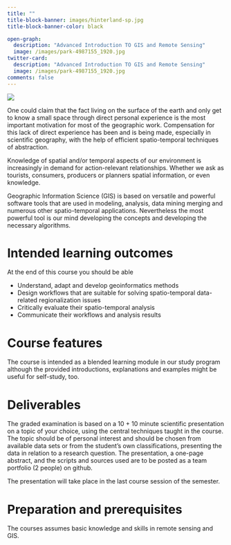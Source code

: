 ```yaml
---
title: ""
title-block-banner: images/hinterland-sp.jpg
title-block-banner-color: black

open-graph:
  description: "Advanced Introduction TO GIS and Remote Sensing"
  image: /images/park-4987155_1920.jpg
twitter-card:
  description: "Advanced Introduction TO GIS and Remote Sensing"
  image: /images/park-4987155_1920.jpg
comments: false
---
```


![](images/hinterland-sp.jpg)

One could claim that the fact living on the surface of the earth and only get to know a small space through direct personal experience is the most important motivation for most of the geographic work. Compensation for this lack of direct experience has been and is being made, especially in scientific geography, with the help of efficient spatio-temporal techniques of abstraction.

Knowledge of spatial and/or temporal aspects of our environment is increasingly in demand for action-relevant relationships. Whether we ask as tourists, consumers, producers or planners spatial information, or even knowledge.

Geographic Information Science (GIS) is based on versatile and powerful software tools that are used in modeling, analysis, data mining merging and numerous other spatio-temporal applications. Nevertheless the most powerful tool is our mind developing the concepts and developing the necessary algorithms.

# Intended learning outcomes

At the end of this course you should be able

- Understand, adapt and develop geoinformatics methods
- Design workflows that are suitable for solving  spatio-temporal data-related regionalization issues
- Critically evaluate their spatio-temporal analysis
- Communicate their workflows and analysis results

# Course features

The course is intended as a blended learning module in our study program although the provided introductions, explanations and examples might be useful for self-study, too.

# Deliverables

The graded examination is based on a 10 + 10 minute scientific presentation on a topic of your choice, using the central techniques taught in the course. The topic should be of personal interest and should be chosen from available data sets or from the student's own classifications, presenting the data in relation to a research question. The presentation, a one-page abstract, and the scripts and sources used are to be posted as a team portfolio (2 people) on github.

::: callout-note
The presentation will take place in the last course session of the semester. 
:::


# Preparation and prerequisites


The courses assumes basic knowledge and skills in remote sensing and GIS.
